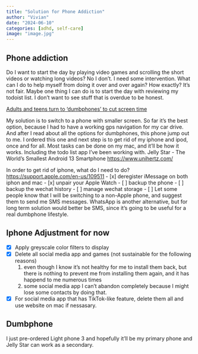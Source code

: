 ```yaml
---
title: "Solution for Phone Addiction"
author: "Vivian"
date: "2024-06-10"
categories: [adhd, self-care]
image: "image.jpg"
---
```


## Phone addiction
Do I want to start the day by playing video games and scrolling the short videos or watching long videos? No I don't. I need some intervention. What can I do to help myself from doing it over and over again? How exactly? It's not fair.
Maybe one thing I can do is to start the day with reviewing my todoist list. I don't want to see stuff that is overdue to be honest.

[Adults and teens turn to 'dumbphones' to cut screen time](https://www.bbc.com/news/articles/c7227njm45eo)

My solution is to switch to a phone with smaller screen. So far it's the best option, because I had to have a working gps navigation for my car drive. And after I read about all the options for dumbphones, this phone jump out to me. I ordered this one and next step is to get rid of my iphone and ipod, once and for all. Most tasks can be done on my mac, and it'll be how it works. Including the todo list app I've been working with.
Jelly Star - The World's Smallest Android 13 Smartphone
[https://www.unihertz.com/](https://www.unihertz.com/)

In order to get rid of iphone, what do I need to do?
[https://support.apple.com/en-us/109511](https://support.apple.com/en-us/109511)
- [x] deregister iMessage on both iphon and mac
- [x] unpair your Apple Watch
- [ ] backup the phone
- [ ] backup the wechat history
- [ ] manage wechat storage
- [ ] Let some people know that I will be switching to a non-Apple phone, and suggest them to send me SMS messages. WhatsApp is another alternative, but for long term solution would better be SMS, since it's going to be useful for a real dumbphone lifestyle.

## Iphone Adjustment for now
- [x] Apply greyscale color filters to display 
- [x] Delete all social media app and games (not sustainable for the following reasons)
    1. even though I know it's not healthy for me to install them back, but there is nothing to prevent me from installing them again, and it has happend to me numerous times
    2. some social media app I can't abandon completely because I might lose some contacts by doing that.
- [x] For social media app that has TikTok-like feature, delete them all and use website on mac if nessasary.

## Dumbphone
I just pre-ordered Light phone 3 and hopefully it'll be my primary phone and Jelly Star can work as a secondary.